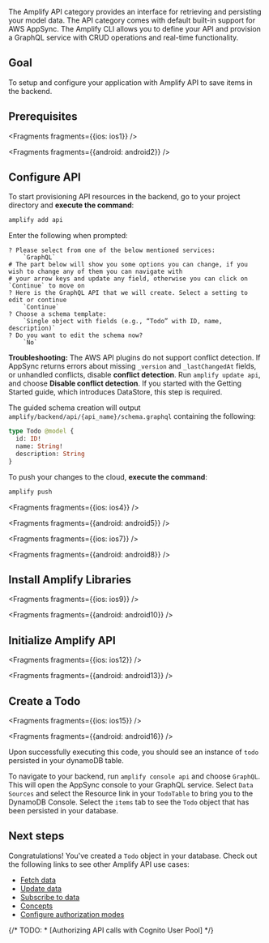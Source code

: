 

The Amplify API category provides an interface for retrieving and persisting your model data. The API category comes with default built-in support for AWS AppSync. The Amplify CLI allows you to define your API and provision a GraphQL service with CRUD operations and real-time functionality.

## Goal

To setup and configure your application with Amplify API to save items in the backend.

## Prerequisites


<Fragments fragments={{ios: ios1}} />


<Fragments fragments={{android: android2}} />

## Configure API

To start provisioning API resources in the backend, go to your project directory and **execute the command**:

```bash
amplify add api
```

Enter the following when prompted:
```console
? Please select from one of the below mentioned services:
    `GraphQL`
# The part below will show you some options you can change, if you wish to change any of them you can navigate with
# your arrow keys and update any field, otherwise you can click on `Continue` to move on
? Here is the GraphQL API that we will create. Select a setting to edit or continue
    `Continue`
? Choose a schema template:
    `Single object with fields (e.g., “Todo” with ID, name, description)`
? Do you want to edit the schema now?
    `No`
```

<Callout warning>

**Troubleshooting:** The AWS API plugins do not support conflict detection. If AppSync returns errors about missing `_version` and `_lastChangedAt` fields, or unhandled conflicts, disable **conflict detection**. Run `amplify update api`, and choose **Disable conflict detection**.  If you started with the Getting Started guide, which introduces DataStore, this step is required.

</Callout>

The guided schema creation will output `amplify/backend/api/{api_name}/schema.graphql` containing the following:
```graphql
type Todo @model {
  id: ID!
  name: String!
  description: String
}
```

To push your changes to the cloud, **execute the command**:

```bash
amplify push
```


<Fragments fragments={{ios: ios4}} />


<Fragments fragments={{android: android5}} />


<Fragments fragments={{ios: ios7}} />


<Fragments fragments={{android: android8}} />

## Install Amplify Libraries


<Fragments fragments={{ios: ios9}} />


<Fragments fragments={{android: android10}} />

## Initialize Amplify API


<Fragments fragments={{ios: ios12}} />


<Fragments fragments={{android: android13}} />

## Create a Todo


<Fragments fragments={{ios: ios15}} />


<Fragments fragments={{android: android16}} />

Upon successfully executing this code, you should see an instance of `todo` persisted in your dynamoDB table.

To navigate to your backend, run `amplify console api` and choose `GraphQL`. This will open the AppSync console to your GraphQL service. Select `Data Sources` and select the Resource link in your `TodoTable` to bring you to the DynamoDB Console. Select the `items` tab to see the `Todo` object that has been persisted in your database.

## Next steps

Congratulations! You've created a `Todo` object in your database. Check out the following links to see other Amplify API use cases:

* [Fetch data](/lib-v1/graphqlapi/query-data)
* [Update data](/lib-v1/graphqlapi/mutate-data)
* [Subscribe to data](/lib-v1/graphqlapi/subscribe-data)
* [Concepts](/lib-v1/graphqlapi/concepts)
* [Configure authorization modes](/lib-v1/graphqlapi/authz)

{/* TODO: * [Authorizing API calls with Cognito User Pool] */}

